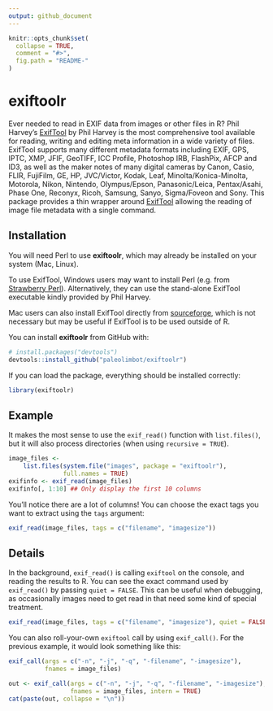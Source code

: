 ```yaml
---
output: github_document
---
```


<!-- README.md is generated from README.Rmd. Please edit that file -->

```r
knitr::opts_chunk$set(
  collapse = TRUE,
  comment = "#>",
  fig.path = "README-"
)
```

# exiftoolr

Ever needed to read in EXIF data from images or other files in R?
Phil Harvey's [ExifTool][exiftool-home] by Phil Harvey is the most
comprehensive tool available for reading, writing and editing meta
information in a wide variety of files. ExifTool supports many
different metadata formats including EXIF, GPS, IPTC, XMP, JFIF,
GeoTIFF, ICC Profile, Photoshop IRB, FlashPix, AFCP and ID3, as well
as the maker notes of many digital cameras by Canon, Casio, FLIR,
FujiFilm, GE, HP, JVC/Victor, Kodak, Leaf, Minolta/Konica-Minolta,
Motorola, Nikon, Nintendo, Olympus/Epson, Panasonic/Leica,
Pentax/Asahi, Phase One, Reconyx, Ricoh, Samsung, Sanyo, Sigma/Foveon
and Sony. This package provides a thin wrapper around
[ExifTool][exiftool-home] allowing the reading of image file metadata
with a single command.

## Installation

You will need Perl to use **exiftoolr**, which may already be
installed on your system (Mac, Linux). 

To use ExifTool, Windows users may want to install Perl (e.g. from
[Strawberry Perl][Strawberry]). Alternatively, they can use the
stand-alone ExifTool executable kindly provided by Phil Harvey.


Mac users can also install ExifTool directly from
[sourceforge](https://sourceforge.net/projects/exiftool/files/), which
is not necessary but may be useful if ExifTool is to be used outside
of R.

You can install **exiftoolr** from GitHub with:

```r
# install.packages("devtools")
devtools::install_github("paleolimbot/exiftoolr")
```

If you can load the package, everything should be installed correctly:

```r
library(exiftoolr)
```

## Example

It makes the most sense to use the `exif_read()` function with
`list.files()`, but it will also process directories (when using
`recursive = TRUE`).

```r
image_files <-
    list.files(system.file("images", package = "exiftoolr"), 
               full.names = TRUE)
exifinfo <- exif_read(image_files)
exifinfo[, 1:10] ## Only display the first 10 columns
```

You'll notice there are a lot of columns! You can choose the exact
tags you want to extract using the `tags` argument:

```r
exif_read(image_files, tags = c("filename", "imagesize"))
```

## Details

In the background, `exif_read()` is calling `exiftool` on the console,
and reading the results to R. You can see the exact command used by
`exif_read()` by passing `quiet = FALSE`. This can be useful when
debugging, as occasionally images need to get read in that need some
kind of special treatment.

```r
exif_read(image_files, tags = c("filename", "imagesize"), quiet = FALSE)
```

You can also roll-your-own `exiftool` call by using
`exif_call()`. For the previous example, it would look something
like this:

```r
exif_call(args = c("-n", "-j", "-q", "-filename", "-imagesize"),
          fnames = image_files)
```

```r
out <- exif_call(args = c("-n", "-j", "-q", "-filename", "-imagesize"),
                 fnames = image_files, intern = TRUE)
cat(paste(out, collapse = "\n"))
```

[exiftool-home]: http://www.sno.phy.queensu.ca/%7Ephil/exiftool/
[Strawberry]: http://www.strawberryperl.com/
